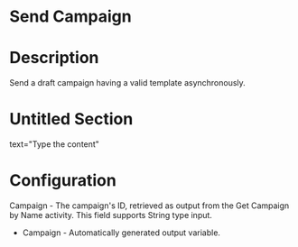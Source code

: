 ﻿# Send Campaign

# Description

Send a draft campaign having a valid template asynchronously.

# Untitled Section

text="Type the content"

# Configuration

Campaign - The campaign's ID, retrieved as output from the Get Campaign by Name activity. This field supports String type input.









* Campaign - Automatically generated output variable.
